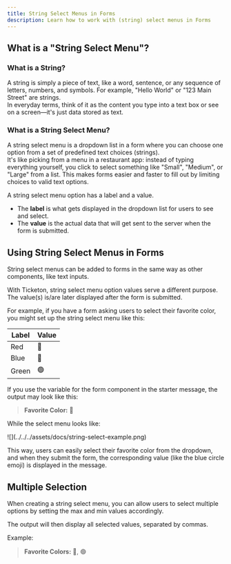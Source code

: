 ```yaml
---
title: String Select Menus in Forms
description: Learn how to work with (string) select menus in Forms
---
```



## What is a "String Select Menu"?

### What is a String?

A string is simply a piece of text, like a word, sentence, or any sequence of letters, numbers, and symbols.
For example, "Hello World" or "123 Main Street" are strings.  
In everyday terms, think of it as the content you type into a text box or see on a screen—it's just data stored as text.

### What is a String Select Menu?

A string select menu is a dropdown list in a form where you can choose one option from a set of predefined text choices (strings).  
It's like picking from a menu in a restaurant app: instead of typing everything yourself, you click to select something
like "Small", "Medium", or "Large" from a list. This makes forms easier and faster to fill out by limiting choices to valid text options.

A string select menu option has a label and a value.

- The **label** is what gets displayed in the dropdown list for users to see and select.
- The **value** is the actual data that will get sent to the server when the form is submitted.

## Using String Select Menus in Forms

String select menus can be added to forms in the same way as other components, like text inputs.

With Ticketon, string select menu option values serve a different purpose. The value(s) is/are later displayed after the form is submitted.

For example, if you have a form asking users to select their favorite color, you might set up the string select menu like this:

| Label | Value |
| ----- | ----- |
| Red   | 🔴    |
| Blue  | 🔵    |
| Green | 🟢    |

If you use the variable for the form component in the starter message, the output may look like this:

> **Favorite Color:** 🔵

While the select menu looks like:

<ImageWrapper size="lg" class="ml-0">
  ![](../../../assets/docs/string-select-example.png)
</ImageWrapper>

This way, users can easily select their favorite color from the dropdown, and when they submit the form, the corresponding value (like the blue circle emoji) is displayed in the message.

## Multiple Selection

When creating a string select menu, you can allow users to select multiple options by setting the max and min values accordingly.

The output will then display all selected values, separated by commas.

Example:

> **Favorite Colors:** 🔴, 🟢
